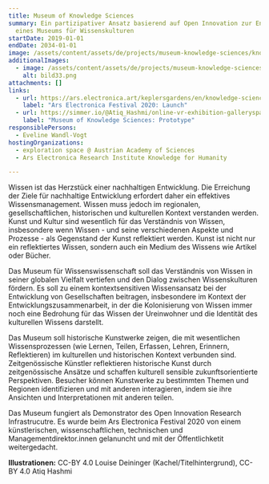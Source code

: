 ```yaml
---
title: Museum of Knowledge Sciences
summary: Ein partizipativer Ansatz basierend auf Open Innovation zur Entwicklung
  eines Museums für Wissenskulturen
startDate: 2019-01-01
endDate: 2034-01-01
image: /assets/content/assets/de/projects/museum-knowledge-sciences/knowledge_museum_the-grid_ausschnitt.png
additionalImages:
  - image: /assets/content/assets/de/projects/museum-knowledge-sciences/additionalImages/bild33.png
    alt: bild33.png
attachments: []
links:
  - url: https://ars.electronica.art/keplersgardens/en/knowledge-science/
    label: "Ars Electronica Festival 2020: Launch"
  - url: https://simmer.io/@Atiq_Hashmi/online-vr-exhibition-galleryspaceens/en/knowledge-science/
    label: "Museum of Knowledge Sciences: Prototype"
responsiblePersons:
  - Eveline Wandl-Vogt
hostingOrganizations:
  - exploration space @ Austrian Academy of Sciences
  - Ars Electronica Research Institute Knowledge for Humanity

---
```

Wissen ist das Herzstück einer nachhaltigen Entwicklung. Die Erreichung der Ziele für nachhaltige Entwicklung erfordert daher ein effektives Wissensmanagement. Wissen muss jedoch im regionalen, gesellschaftlichen, historischen und kulturellen Kontext verstanden werden. Kunst und Kultur sind wesentlich für das Verständnis von Wissen, insbesondere wenn Wissen - und seine verschiedenen Aspekte und Prozesse - als Gegenstand der Kunst reflektiert werden. Kunst ist nicht nur ein reflektiertes Wissen, sondern auch ein Medium des Wissens wie Artikel oder Bücher.

Das Museum für Wissenswissenschaft soll das Verständnis von Wissen in seiner globalen Vielfalt vertiefen und den Dialog zwischen Wissenskulturen fördern. Es soll zu einem kontextsensitiven Wissensansatz bei der Entwicklung von Gesellschaften beitragen, insbesondere im Kontext der Entwicklungszusammenarbeit, in der die Kolonisierung von Wissen immer noch eine Bedrohung für das Wissen der Ureinwohner und die Identität des kulturellen Wissens darstellt.

Das Museum soll historische Kunstwerke zeigen, die mit wesentlichen Wissensprozessen (wie Lernen, Teilen, Erfassen, Lehren, Erinnern, Reflektieren) im kulturellen und historischen Kontext verbunden sind. Zeitgenössische Künstler reflektieren historische Kunst durch zeitgenössische Ansätze und schaffen kulturell sensible zukunftsorientierte Perspektiven. Besucher können Kunstwerke zu bestimmten Themen und Regionen identifizieren und mit anderen interagieren, indem sie ihre Ansichten und Interpretationen mit anderen teilen.

Das Museum fungiert als Demonstrator des Open Innovation Research Infrastrucutre. Es wurde beim Ars Electronica Festival 2020 von einem künstlerischen, wissenschaftlichen, technischen und Managementdirektor.innen gelanuncht und mit der Öffentlichketit weitergedacht.

**Illustrationen:** CC-BY 4.0 Louise Deininger (Kachel/Titelhintergrund), CC-BY 4.0 Atiq Hashmi
